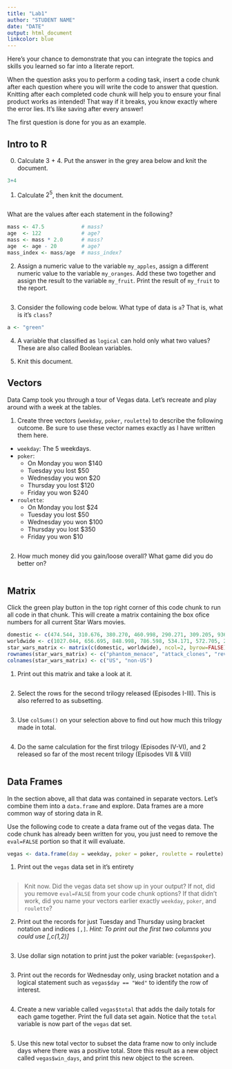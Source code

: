 ```yaml
---
title: "Lab1"
author: "STUDENT NAME"
date: "DATE"
output: html_document
linkcolor: blue
---
```


Here's your chance to demonstrate that you can integrate the topics and skills you learned so far into a literate report. 

When the question asks you to perform a coding task, insert a code chunk after each question where you will write the code to answer that question. Knitting after each completed code chunk will help you to ensure your final product works as intended! That way if it breaks, you know exactly where the error lies. It's like saving after every answer!

The first question is done for you as an example. 

## Intro to R

0. Calculate 3 + 4. Put the answer in the grey area below and knit the document. 
```r
3+4
```


1. Calculate $2^5$, then knit the document. 
```r

```

What are the values after each statement in the following?

```r
mass <- 47.5            # mass?
age  <- 122             # age?
mass <- mass * 2.0      # mass?
age  <- age - 20        # age?
mass_index <- mass/age  # mass_index?
```


2. Assign a numeric value to the variable `my_apples`, assign a different numeric value to the variable `my_oranges`. Add these two together and assign the result to the variable `my_fruit`. Print the result of `my_fruit` to the report. 
```r

```

3. Consider the following code below. What type of data is `a`? That is, what is it's `class`? 
```r
a <- "green"
```


4. A variable that classified as `logical` can hold only what two values? These are also called Boolean variables. 


5. Knit this document. 

## Vectors

Data Camp took you through a tour of Vegas data. Let's recreate and play around with a week at the tables. 

1. Create three vectors (`weekday`, `poker`, `roulette`) to describe the following outcome. Be sure to use these vector names exactly as I have written them here. 

* `weekday`: The 5 weekdays.
* `poker`: 
    - On Monday you won $140
    - Tuesday you lost $50
    - Wednesday you won $20
    - Thursday you lost $120
    - Friday you won $240
* `roulette`:
    - On Monday you lost $24
    - Tuesday you lost $50
    - Wednesday you won $100
    - Thursday you lost $350
    - Friday you won $10

```r

```

2. How much money did you gain/loose overall? What game did you do better on? 
```r

```

## Matrix

Click the green play button in the top right corner of this code chunk to run all code in that chunk. This will create a matrix containing the box ofice numbers for all current Star Wars movies. 

```r
domestic <- c(474.544, 310.676, 380.270, 460.998, 290.271, 309.205, 936.662, 321.282)
worldwide <- c(1027.044, 656.695, 848.998, 786.598, 534.171, 572.705, 2058.662, 635.282)
star_wars_matrix <- matrix(c(domestic, worldwide), ncol=2, byrow=FALSE)
rownames(star_wars_matrix) <- c("phantom_menace", "attack_clones", "reveng_sith", "new_hope", "empire_strikes", "return_jedi", "force_awakens", "last_jedi")
colnames(star_wars_matrix) <- c("US", "non-US")
```

1. Print out this matrix and take a look at it. 
```r

```


2. Select the rows for the second trilogy released (Episodes I-III). This is also referred to as subsetting.
```r

```

3. Use `colSums()` on your selection above to find out how much this trilogy made in total. 

```r

```

4. Do the same calculation for the first trilogy (Episodes IV-VI), and 2 released so far of the most recent trilogy (Episodes VII & VIII) 

```r

```



## Data Frames
In the section above, all that data was contained in separate vectors. Let's combine them into a `data.frame` and explore. Data frames are a more common way of storing data in R. 

Use the following code to create a data frame out of the vegas data. The code chunk has already been written for you, you just need to remove the `eval=FALSE` portion so that it will evaluate. 
```r
vegas <- data.frame(day = weekday, poker = poker, roulette = roulette)
```

1. Print out the `vegas` data set in it's entirety
```r

```

> Knit now. Did the vegas data set show up in your output? 
> If not, did you remove `eval=FALSE` from your code chunk options? 
> If that didn't work, did you name your vectors earlier exactly `weekday`, `poker`, and `roulette`?


2. Print out the records for just Tuesday and Thursday using bracket notation 
and indices `[,]`. _Hint: To print out the first two columns you could use [,c(1,2)]_
```r

```

3. Use dollar sign notation to print just the poker variable: (`vegas$poker`).
```r

```


3. Print out the records for Wednesday only, using bracket notation and a logical statement such
as `vegas$day == "Wed"` to identify the row of interest. 
```r

```


4. Create a new variable called `vegas$total` that adds the daily totals for each
game together. Print the full data set again. Notice that the `total` variable is now 
part of the `vegas` dat set. 
```r

```

5. Use this new total vector to subset the data frame now to only include days
where there was a positive total. Store this result as a new object called 
`vegas$win_days`, and print this new object to the screen. 
```r

```
